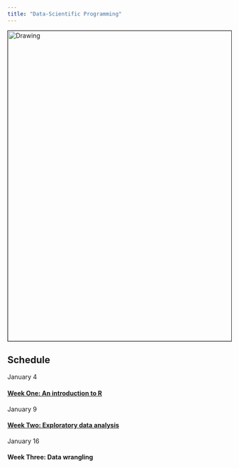 ```yaml
---
title: "Data-Scientific Programming"
---
```


<img src="./_assets/pipeline.png" alt="Drawing" style="width: 700px;" border="1"/>

## Schedule

January 4

#### [Week One: An introduction to R](week01.html)

January 9

#### [Week Two: Exploratory data analysis](week02.html)

January 16

#### Week Three: Data wrangling